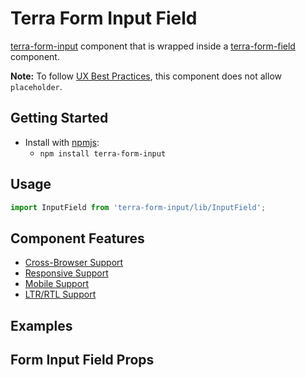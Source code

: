 


<Badge />

# Terra Form Input Field

[terra-form-input](https://github.com/cerner/terra-core/tree/main/packages/terra-form-input) component that is wrapped inside a
[terra-form-field](https://github.com/cerner/terra-core/tree/main/packages/terra-form-field) component.

**Note:** To follow [UX Best Practices](https://www.w3.org/WAI/GL/low-vision-a11y-tf/wiki/Placeholder_Research), this component does not allow `placeholder`.

## Getting Started

- Install with [npmjs](https://www.npmjs.com):
  - `npm install terra-form-input`

## Usage

```jsx
import InputField from 'terra-form-input/lib/InputField';
```

## Component Features

 * [Cross-Browser Support](https://engineering.cerner.com/terra-ui/contributing/terra-ui/component-standards#cross-browser-support)
 * [Responsive Support](https://engineering.cerner.com/terra-ui/contributing/terra-ui/component-standards#responsive-support)
 * [Mobile Support](https://engineering.cerner.com/terra-ui/contributing/terra-ui/component-standards#mobile-support)
 * [LTR/RTL Support](https://engineering.cerner.com/terra-ui/contributing/terra-ui/component-standards#ltr--rtl-support)

## Examples
<InputFieldExample />
<RequiredInputFieldExample />
<IncompleteInputFieldExample description="Applies theme-specific styling for incomplete. ***Note: Only use incomplete if given specific guidance, reserved for specific applications when no value has been provided. Not for general use.***" />
<NumberInputFieldExample />

## Form Input Field Props
<FormInputFieldPropsTable />
